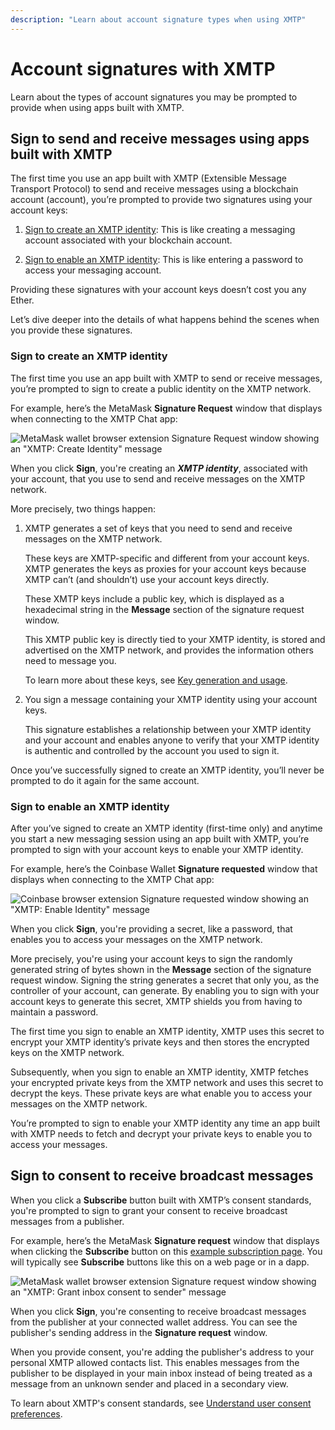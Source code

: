 ```yaml
---
description: "Learn about account signature types when using XMTP"
---
```


# Account signatures with XMTP

Learn about the types of account signatures you may be prompted to provide when using apps built with XMTP.

## Sign to send and receive messages using apps built with XMTP

The first time you use an app built with XMTP (Extensible Message Transport Protocol) to send and receive messages using a blockchain account (account), you’re prompted to provide two signatures using your account keys:

1. [Sign to create an XMTP identity](#sign-to-create-an-xmtp-identity): This is like creating a messaging account associated with your blockchain account.

2. [Sign to enable an XMTP identity](#sign-to-enable-an-xmtp-identity): This is like entering a password to access your messaging account.

Providing these signatures with your account keys doesn’t cost you any Ether.

Let’s dive deeper into the details of what happens behind the scenes when you provide these signatures.

### Sign to create an XMTP identity

The first time you use an app built with XMTP to send or receive messages, you’re prompted to sign to create a public identity on the XMTP network.

For example, here’s the MetaMask **Signature Request** window that displays when connecting to the XMTP Chat app:

![MetaMask wallet browser extension Signature Request window showing an "XMTP: Create Identity" message](https://raw.githubusercontent.com/xmtp/docs-xmtp-org/main/docs/pages/img/create-identity.png)

When you click **Sign**, you're creating an **_XMTP identity_**, associated with your account, that you use to send and receive messages on the XMTP network.

More precisely, two things happen:

<ol className="vocs_List vocs_List_ordered">
  <li>XMTP generates a set of keys that you need to send and receive messages on the XMTP network.
    <p>These keys are XMTP-specific and different from your account keys. XMTP generates the keys as proxies for your account keys because XMTP can’t (and shouldn’t) use your account keys directly.</p>
    <p>These XMTP keys include a public key, which is displayed as a hexadecimal string in the <strong>Message</strong> section of the signature request window.</p>
    <p>This XMTP public key is directly tied to your XMTP identity, is stored and advertised on the XMTP network, and provides the information others need to message you.</p>
    <p>To learn more about these keys, see <a className="vocs_Anchor vocs_Link vocs_Link_accent_underlined" href="/protocol/v2/key-generation-and-usage">Key generation and usage</a>.</p></li>
  <li>You sign a message containing your XMTP identity using your account keys.
    <p>This signature establishes a relationship between your XMTP identity and your account and enables anyone to verify that your XMTP identity is authentic and controlled by the account you used to sign it.</p></li>
</ol>

Once you’ve successfully signed to create an XMTP identity, you’ll never be prompted to do it again for the same account.

### Sign to enable an XMTP identity

After you’ve signed to create an XMTP identity (first-time only) and anytime you start a new messaging session using an app built with XMTP, you’re prompted to sign with your account keys to enable your XMTP identity.

For example, here’s the Coinbase Wallet **Signature requested** window that displays when connecting to the XMTP Chat app:

![Coinbase browser extension Signature requested window showing an "XMTP: Enable Identity" message](https://raw.githubusercontent.com/xmtp/docs-xmtp-org/main/docs/pages/img/enable-identity.png)

When you click **Sign**, you're providing a secret, like a password, that enables you to access your messages on the XMTP network.

More precisely, you're using your account keys to sign the randomly generated string of bytes shown in the **Message** section of the signature request window. Signing the string generates a secret that only you, as the controller of your account, can generate. By enabling you to sign with your account keys to generate this secret, XMTP shields you from having to maintain a password.

The first time you sign to enable an XMTP identity, XMTP uses this secret to encrypt your XMTP identity’s private keys and then stores the encrypted keys on the XMTP network.

Subsequently, when you sign to enable an XMTP identity, XMTP fetches your encrypted private keys from the XMTP network and uses this secret to decrypt the keys. These private keys are what enable you to access your messages on the XMTP network.

You’re prompted to sign to enable your XMTP identity any time an app built with XMTP needs to fetch and decrypt your private keys to enable you to access your messages.

## Sign to consent to receive broadcast messages

When you click a **Subscribe** button built with XMTP’s consent standards, you're prompted to sign to grant your consent to receive broadcast messages from a publisher.

For example, here’s the MetaMask **Signature request** window that displays when clicking the **Subscribe** button on this [example subscription page](https://subscribe-broadcast.vercel.app/subscribe/button). You will typically see **Subscribe** buttons like this on a web page or in a dapp.

![MetaMask wallet browser extension Signature request window showing an "XMTP: Grant inbox consent to sender" message](https://raw.githubusercontent.com/xmtp/docs-xmtp-org/main/docs/pages/img/consent-proof-sign.png)

When you click **Sign**, you're consenting to receive broadcast messages from the publisher at your connected wallet address. You can see the publisher's sending address in the **Signature request** window.

When you provide consent, you're adding the publisher's address to your personal XMTP allowed contacts list. This enables messages from the publisher to be displayed in your main inbox instead of being treated as a message from an unknown sender and placed in a secondary view.

To learn about XMTP's consent standards, see [Understand user consent preferences](/consent/user-consent).
